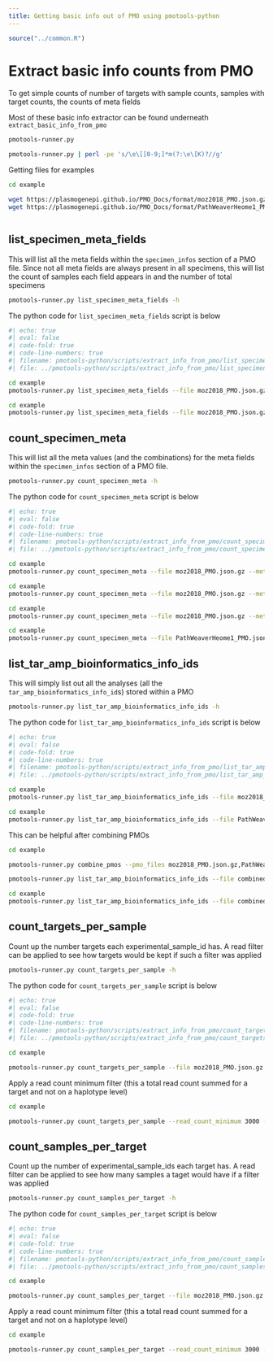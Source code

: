 ```yaml
---
title: Getting basic info out of PMO using pmotools-python
---
```


```r
source("../common.R")
```

# Extract basic info counts from PMO 


To get simple counts of number of targets with sample counts, samples with target counts, the counts of meta fields 

Most of these basic info extractor can be found underneath `extract_basic_info_from_pmo`

```bash
pmotools-runner.py
```

```bash
pmotools-runner.py | perl -pe 's/\e\[[0-9;]*m(?:\e\[K)?//g'
```


Getting files for examples 


```bash
cd example 

wget https://plasmogenepi.github.io/PMO_Docs/format/moz2018_PMO.json.gz
wget https://plasmogenepi.github.io/PMO_Docs/format/PathWeaverHeome1_PMO.json.gz



```




## list_specimen_meta_fields


This will list all the meta fields within the `specimen_infos` section of a PMO file. Since not all meta fields are always present in all specimens, this will list the count of samples each field appears in and the number of total specimens  

```bash
pmotools-runner.py list_specimen_meta_fields -h 
```


The python code for `list_specimen_meta_fields` script is below

```python
#| echo: true
#| eval: false
#| code-fold: true
#| code-line-numbers: true
#| filename: pmotools-python/scripts/extract_info_from_pmo/list_specimen_meta_fields.py
#| file: ../pmotools-python/scripts/extract_info_from_pmo/list_specimen_meta_fields.py
```

```bash
cd example 
pmotools-runner.py list_specimen_meta_fields --file moz2018_PMO.json.gz

```

```bash
cd example 
pmotools-runner.py list_specimen_meta_fields --file moz2018_PMO.json.gz --output spec_fields_moz2018_PMO.tsv --overwrite

```




## count_specimen_meta


This will list all the meta values (and the combinations) for the meta fields within the `specimen_infos` section of a PMO file.


```bash
pmotools-runner.py count_specimen_meta -h 
```


The python code for `count_specimen_meta` script is below

```python
#| echo: true
#| eval: false
#| code-fold: true
#| code-line-numbers: true
#| filename: pmotools-python/scripts/extract_info_from_pmo/count_specimen_meta.py
#| file: ../pmotools-python/scripts/extract_info_from_pmo/count_specimen_meta.py
```


```bash
cd example 
pmotools-runner.py count_specimen_meta --file moz2018_PMO.json.gz --meta_fields collection_country

```

```bash
cd example 
pmotools-runner.py count_specimen_meta --file moz2018_PMO.json.gz --meta_fields collection_country --overwrite --output collection_country_count_moz2018_PMO.tsv.gz 

```

```bash
cd example 
pmotools-runner.py count_specimen_meta --file moz2018_PMO.json.gz --meta_fields collection_country,geo_admin3

```

```bash
cd example 
pmotools-runner.py count_specimen_meta --file PathWeaverHeome1_PMO.json.gz --meta_fields collection_country,collection_date | head

```

## list_tar_amp_bioinformatics_info_ids 


This will simply list out all the analyses (all the `tar_amp_bioinformatics_info_id`s) stored within a PMO 


```bash
pmotools-runner.py list_tar_amp_bioinformatics_info_ids -h 
```


The python code for `list_tar_amp_bioinformatics_info_ids` script is below

```python
#| echo: true
#| eval: false
#| code-fold: true
#| code-line-numbers: true
#| filename: pmotools-python/scripts/extract_info_from_pmo/list_tar_amp_bioinformatics_info_ids.py
#| file: ../pmotools-python/scripts/extract_info_from_pmo/list_tar_amp_bioinformatics_info_ids.py
```



```bash
cd example 
pmotools-runner.py list_tar_amp_bioinformatics_info_ids --file moz2018_PMO.json.gz  

```

```bash
cd example 
pmotools-runner.py list_tar_amp_bioinformatics_info_ids --file PathWeaverHeome1_PMO.json.gz 

```

This can be helpful after combining PMOs 


```bash
cd example 

pmotools-runner.py combine_pmos --pmo_files moz2018_PMO.json.gz,PathWeaverHeome1_PMO.json.gz --output combined_Heome1_PMO.json.gz --overwrite

pmotools-runner.py list_tar_amp_bioinformatics_info_ids --file combined_Heome1_PMO.json.gz 

```

```bash
cd example 
pmotools-runner.py list_tar_amp_bioinformatics_info_ids --file combined_Heome1_PMO.json.gz 

```



## count_targets_per_sample 

Count up the number targets each experimental_sample_id has. A read filter can be applied to see how targets would be kept if such a filter was applied 

```bash
pmotools-runner.py count_targets_per_sample -h 
```


The python code for `count_targets_per_sample` script is below

```python
#| echo: true
#| eval: false
#| code-fold: true
#| code-line-numbers: true
#| filename: pmotools-python/scripts/extract_info_from_pmo/count_targets_per_sample.py
#| file: ../pmotools-python/scripts/extract_info_from_pmo/count_targets_per_sample.py
```

```bash
cd example 

pmotools-runner.py count_targets_per_sample --file moz2018_PMO.json.gz  | head

```

Apply a read count minimum filter (this a total read count summed for a target and not on a haplotype level) 

```bash
cd example 

pmotools-runner.py count_targets_per_sample --read_count_minimum 3000 --file moz2018_PMO.json.gz  | head

```

## count_samples_per_target  


Count up the number of experimental_sample_ids each target has. A read filter can be applied to see how many samples a taget would have if a filter was applied 


```bash
pmotools-runner.py count_samples_per_target -h 
```


The python code for `count_samples_per_target` script is below

```python
#| echo: true
#| eval: false
#| code-fold: true
#| code-line-numbers: true
#| filename: pmotools-python/scripts/extract_info_from_pmo/count_samples_per_target.py
#| file: ../pmotools-python/scripts/extract_info_from_pmo/count_samples_per_target.py
```



```bash
cd example 

pmotools-runner.py count_samples_per_target --file moz2018_PMO.json.gz  | head

```

Apply a read count minimum filter (this a total read count summed for a target and not on a haplotype level) 

```bash
cd example 

pmotools-runner.py count_samples_per_target --read_count_minimum 3000 --file moz2018_PMO.json.gz  | head

```


